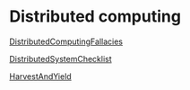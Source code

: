 = Distributed computing =

[[DistributedComputingFallacies]]

[[DistributedSystemChecklist]]

[[HarvestAndYield]]
